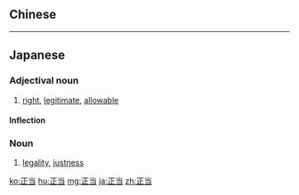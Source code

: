 {{also|正當}}
==Chinese==
{{zh-see|正當}}

----

==Japanese==
{{ja-kanjitab|せい|とう|yomi=on}}

===Adjectival noun===
{{ja-adj|infl=な|せいとう}}

# [[right]], [[legitimate]], [[allowable]]

====Inflection====
{{ja-na|正当|せいとう}}

===Noun===
{{ja-noun|せいとう}}

# [[legality]], [[justness]]

[[ko:正当]]
[[hu:正当]]
[[mg:正当]]
[[ja:正当]]
[[zh:正当]]